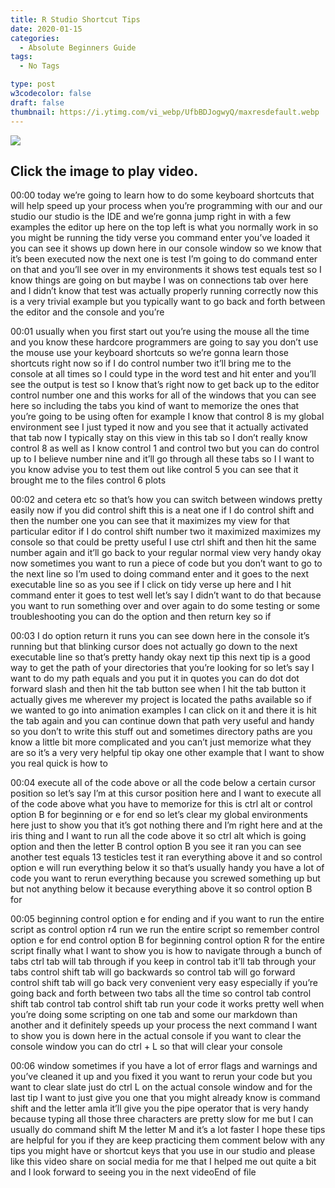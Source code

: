```yaml
---
title: R Studio Shortcut Tips
date: 2020-01-15
categories:
  - Absolute Beginners Guide
tags:
  - No Tags

type: post
w3codecolor: false
draft: false
thumbnail: https://i.ytimg.com/vi_webp/UfbBDJogwyQ/maxresdefault.webp
---
```


<a href="https://www.youtube.com/watch?v=UfbBDJogwyQ">
<picture><img src="https://i.ytimg.com/vi_webp/UfbBDJogwyQ/maxresdefault.webp"></picture>
</a>



## Click the image to play video.



00:00
today we're going to learn how to do some keyboard shortcuts that will help
speed up your process when you're programming with our and our studio our
studio is the IDE and we're gonna jump right in with a few examples the editor
up here on the top left is what you normally work in so you might be running
the tidy verse you command enter you've loaded it you can see it shows up down
here in our console window so we know that it's been executed now the next one
is test I'm going to do command enter on that and you'll see over in my
environments it shows test equals test so I know things are going on but maybe
I was on connections tab over here and I didn't know that test was actually
properly running correctly now this is a very trivial example but you typically
want to go back and forth between the editor and the console and you're

00:01
usually when you first start out you're using the mouse all the time and you
know these hardcore programmers are going to say you don't use the mouse use
your keyboard shortcuts so we're gonna learn those shortcuts right now so if I
do control number two it'll bring me to the console at all times so I could type
in the word test and hit enter and you'll see the output is test so I know
that's right now to get back up to the editor control number one and this works
for all of the windows that you can see here so including the tabs you kind of
want to memorize the ones that you're going to be using often for example I
know that control 8 is my global environment see I just typed it now and
you see that it actually activated that tab now I typically stay on this view in
this tab so I don't really know control 8 as well as I know control 1 and
control two but you can do control up to I believe number nine and it'll go
through all these tabs so I I want to you know advise you to test them out
like control 5 you can see that it brought me to the files control 6 plots

00:02
and cetera etc so that's how you can switch between windows pretty easily now
if you did control shift this is a neat one if I do control shift and then the
number one you can see that it maximizes my view
for that particular editor if I do control shift number two it maximized
maximizes my console so that could be pretty useful I use ctrl shift and then
hit the same number again and it'll go back to your regular normal view very
handy okay now sometimes you want to run a piece of
code but you don't want to go to the next line so I'm used to doing command
enter and it goes to the next executable line so as you see if I click on tidy
verse up here and I hit command enter it goes to test well let's say I didn't
want to do that because you want to run something over and over again to do some
testing or some troubleshooting you can do the option and then return key so if

00:03
I do option return it runs you can see down here in the console it's running
but that blinking cursor does not actually go down to the next executable
line so that's pretty handy okay next tip this next tip is a good way to get
the path of your directories that you're
looking for so let's say I want to do my
path equals and you put it in quotes you can do dot dot forward slash and then
hit the tab button see when I hit the tab button it actually gives me wherever
my project is located the paths available so if we wanted to go into
animation examples I can click on it and there it is hit the tab again and you
can continue down that path very useful and handy so you don't to write this
stuff out and sometimes directory paths are you know a little bit more
complicated and you can't just memorize what they are so it's a very very
helpful tip okay one other example that I want to show you real quick is how to

00:04
execute all of the code above or all the code below a certain cursor position so
let's say I'm at this cursor position here and I want to execute all of the
code above what you have to memorize for
this is ctrl alt or control option B for
beginning or e for end so let's clear my global environments here just to show
you that it's got nothing there and I'm right here and at the iris thing and I
want to run all the code above it so ctrl alt which is going
option and then the letter B control option B you see it ran you can see
another test equals 13 testicles test it ran everything above it and so control
option e will run everything below it so that's usually handy you have a lot of
code you want to rerun everything because you screwed something up but but
not anything below it because everything above it so control option B for

00:05
beginning control option e for ending and if you want to run the entire script
as control option r4 run we run the entire script
so remember control option e for end control option B for beginning control
option R for the entire script finally what I want to show you is how to
navigate through a bunch of tabs ctrl tab will tab through if you keep in
control tab it'll tab through your tabs control shift tab will go backwards so
control tab will go forward control shift tab will go back very convenient
very easy especially if you're going back and forth between two tabs all the
time so control tab control shift tab control tab control shift tab run your
code it works pretty well when you're doing some scripting on one tab and some
our markdown than another and it definitely speeds up your process the
next command I want to show you is down here in the actual console if you want
to clear the console window you can do ctrl + L so that will clear your console

00:06
window sometimes if you have a lot of error flags and warnings and you've
cleaned it up and you fixed it you want to rerun your code but you want to clear
slate just do ctrl L on the actual console window and for the last tip I
want to just give you one that you might already know is command shift and the
letter amla it'll give you the pipe operator that is very handy because
typing all those three characters are pretty slow for me but I can usually do
command shift M the letter M and it's a lot faster I hope these tips are helpful
for you if they are keep practicing them comment below with any tips you might
have or shortcut keys that you use in our studio and please like this video
share on social media for me that I helped me out quite a bit and I look
forward to seeing you in the next videoEnd of file

